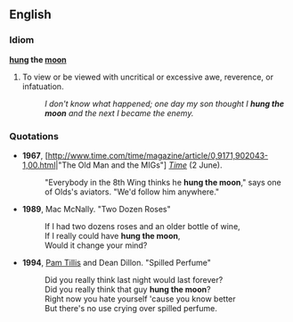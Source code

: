 ==English==
{{rfc|wrong page name?}}
===Idiom===
'''[[hung]] the [[moon]]'''

# {{idiom}} To view or be viewed with uncritical or excessive awe, reverence, or infatuation.
#: ''I don't know what happened; one day my son thought I '''hung the moon''' and the next I became the enemy.''

===Quotations===

* '''1967''', [http://www.time.com/time/magazine/article/0,9171,902043-1,00.html|"The Old Man and the MIGs"] [[w:Time magazine|''Time'']] (2 June).
*: "Everybody in the 8th Wing thinks he '''hung the moon'''," says one of Olds's aviators. "We'd follow him anywhere."
* '''1989''', Mac McNally. "Two Dozen Roses"
*: If I had two dozens roses and an older bottle of wine,
*: If I really could have '''hung the moon''',
*: Would it change your mind?
* '''1994''', [[w:Pam Tillis|Pam Tillis]] and Dean Dillon. "Spilled Perfume"
*: Did you really think last night would last forever?
*: Did you really think that guy '''hung the moon'''?
*: Right now you hate yourself 'cause you know better
*: But there's no use crying over spilled perfume.